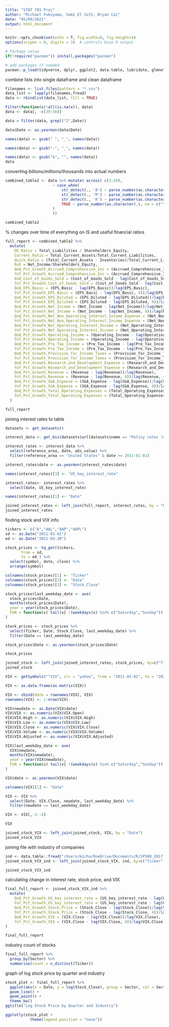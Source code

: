 ```yaml
---
title: "STAT 701 Proj"
author: "Michael Fukuyama, Sami El Solh, Bryan Cai"
date: "05/09/2021"
output: html_document
---
```


```r
knitr::opts_chunk$set(echo = T, fig.width=8, fig.height=4)
options(scipen = 0, digits = 3)  # controls base R output

# Package setup
if(!require("pacman")) install.packages("pacman")

# add packages if needed
pacman::p_load(tidyverse, dplyr, ggplot2, data.table, lubridate, glmnet, car, zoo, quantmod, BIS, tidyquant, plotly)
```

combine lists into single dataframe and clean dataframe
```r
filenames <- list.files(pattern = "*.csv")
data_list <- lapply(filenames,fread)
data <- rbindlist(data_list, fill = TRUE)

Filter(function(x)!all(is.na(x)), data)
data <- data[, -c(39:58)]

data = filter(data, grepl("2",Date))

data$Date <- as.yearmon(data$Date)

names(data) <- gsub(" ", "_", names(data))

names(data) <- gsub("-", "_", names(data))

names(data) <- gsub("&", "", names(data))
data
```

converting billions/millions/thousands into actual numbers
```r
combined_table2 <- data %>% mutate( across( c(3:38),
                     ~ case_when(
                         str_detect(., 'B') ~ parse_number(as.character(.), na = c("", "NA")) * 1e9,
                         str_detect(., 'M') ~ parse_number(as.character(.), na = c("", "NA")) * 1e6,
                         str_detect(., 'K') ~ parse_number(as.character(.), na = c("", "NA")) * 1e3,
                         TRUE ~ parse_number(as.character(.), na = c("", "NA"), trim_ws = TRUE)
                     )
                     ))

combined_table2
```

% changes over time of everything on IS and useful financial ratios
```r
full_report <- combined_table2 %>%
  mutate(
    DE_Ratio = Total_Liabilities / Shareholders_Equity,
    Current_Ratio = Total_Current_Assets/Total_Current_Liabilities,
    Quick_Ratio = (Total_Current_Assets - Inventories)/Total_Current_Liabilities,
    RoE = Net_Income/Shareholders_Equity,
    QoQ_Pct_Growth_Accrued_Comprehensive_Inc = (Accrued_Comprehensive_Inc - lag(Accrued_Comprehensive_Inc))/lag(Accrued_Comprehensive_Inc),
    YoY_Pct_Growth_Accrued_Comprehensive_Inc = (Accrued_Comprehensive_Inc - lag(Accrued_Comprehensive_Inc, 4))/lag(Accrued_Comprehensive_Inc, 4),
    QoQ_Cost_of_Goods_Sold = (Cost_of_Goods_Sold - lag(Cost_of_Goods_Sold))/lag(Cost_of_Goods_Sold),
    YoY_Pct_Growth_Cost_of_Goods_Sold = (Cost_of_Goods_Sold - lag(Cost_of_Goods_Sold, 4))/lag(Cost_of_Goods_Sold, 4),
    QoQ_EPS_Basic = (EPS_Basic - lag(EPS_Basic))/lag(EPS_Basic),
    YoY_Pct_Growth_EPS_Basic = (EPS_Basic - lag(EPS_Basic, 4))/lag(EPS_Basic, 4),
    QoQ_Pct_Growth_EPS_Diluted = (EPS_Diluted - lag(EPS_Diluted))/lag(EPS_Diluted),
    YoY_Pct_Growth_EPS_Diluted = (EPS_Diluted - lag(EPS_Diluted, 4))/lag(EPS_Diluted, 4),
    QoQ_Pct_Growth_Net_Income = (Net_Income - lag(Net_Income))/lag(Net_Income),
    YoY_Pct_Growth_Net_Income = (Net_Income - lag(Net_Income, 4))/lag(Net_Income, 4),
    QoQ_Pct_Growth_Net_Non_Operating_Interest_Income_Expense = (Net_Non_Operating_Interest_Income_Expense - lag(Net_Non_Operating_Interest_Income_Expense))/lag(Net_Non_Operating_Interest_Income_Expense),
    YoY_Pct_Growth_Net_Non_Operating_Interest_Income_Expense = (Net_Non_Operating_Interest_Income_Expense - lag(Net_Non_Operating_Interest_Income_Expense, 4))/lag(Net_Non_Operating_Interest_Income_Expense, 4),
    QoQ_Pct_Growth_Net_Operating_Interest_Income = (Net_Operating_Interest_Income - lag(Net_Operating_Interest_Income))/lag(Net_Operating_Interest_Income),
    YoY_Pct_Growth_Net_Operating_Interest_Income = (Net_Operating_Interest_Income - lag(Net_Operating_Interest_Income, 4))/lag(Net_Operating_Interest_Income, 4),
    QoQ_Pct_Growth_Operating_Income = (Operating_Income - lag(Operating_Income))/lag(Operating_Income),
    YoY_Pct_Growth_Operating_Income = (Operating_Income - lag(Operating_Income, 4))/lag(Operating_Income, 4),
    QoQ_Pct_Growth_Pre_Tax_Income = (Pre_Tax_Income - lag(Pre_Tax_Income))/lag(Pre_Tax_Income),
    YoY_Pct_Growth_Pre_Tax_Income = (Pre_Tax_Income - lag(Pre_Tax_Income, 4))/lag(Pre_Tax_Income, 4),
    QoQ_Pct_Growth_Provision_for_Income_Taxes = (Provision_for_Income_Taxes - lag(Provision_for_Income_Taxes))/lag(Provision_for_Income_Taxes),
    YoY_Pct_Growth_Provision_for_Income_Taxes = (Provision_for_Income_Taxes - lag(Provision_for_Income_Taxes, 4))/lag(Provision_for_Income_Taxes, 4),
    QoQ_Pct_Growth_Research_and_Development_Expense = (Research_and_Development_Expense - lag(Research_and_Development_Expense))/lag(Research_and_Development_Expense),
    YoY_Pct_Growth_Research_and_Development_Expense = (Research_and_Development_Expense - lag(Research_and_Development_Expense, 4))/lag(Research_and_Development_Expense, 4),
    QoQ_Pct_Growth_Revenue = (Revenue - lag(Revenue))/lag(Revenue),
    YoY_Pct_Growth_Revenue = (Revenue - lag(Revenue, 4))/lag(Revenue, 4),
    QoQ_Pct_Growth_SGA_Expense = (SGA_Expense - lag(SGA_Expense))/lag(SGA_Expense),
    YoY_Pct_Growth_SGA_Expense = (SGA_Expense - lag(SGA_Expense, 4))/lag(SGA_Expense, 4),
    QoQ_Pct_Growth_Total_Operating_Expenses = (Total_Operating_Expenses - lag(Total_Operating_Expenses))/lag(Total_Operating_Expenses),
    YoY_Pct_Growth_Total_Operating_Expenses = (Total_Operating_Expenses - lag(Total_Operating_Expenses, 4))/lag(Total_Operating_Expenses, 4)
  )

full_report
```
joining interest rates to table
```r
datasets <- get_datasets()

interest_data <- get_bis(datasets$url[datasets$name == "Policy rates (monthly)"],quiet = TRUE)

interest_rates <- interest_data %>% 
  select(reference_area, date, obs_value) %>%
  filter(reference_area == "United States" & date >= 2011-01-01)

interest_rates$date <- as.yearmon(interest_rates$date)

names(interest_rates)[3] <- "US_key_interest_rate"

interest_rates<- interest_rates %>%
  select(date, US_key_interest_rate)

names(interest_rates)[1] <- "Date"

joined_interest_rates <- left_join(full_report, interest_rates, by = "Date")
joined_interest_rates
```

finding stock and VIX info


```r
tickers <- c("A","AAL","AAP","AAPL")
sd <- as.Date("2011-01-01")
ed <- as.Date("2021-03-30")

stock_prices <- tq_get(tickers, 
       from = sd, 
       to = ed ) %>%
  select(symbol, date, close) %>% 
  arrange(symbol)

colnames(stock_prices)[1] <- "Ticker"
colnames(stock_prices)[2] <- "Date"
colnames(stock_prices)[3] <- "Stock_Close"

stock_prices$last_weekday_date <- ave( 
  stock_prices$Date, 
  months(stock_prices$Date), 
  year = year(stock_prices$Date),
  FUN = function(x) tail(x[ !(weekdays(x) %in% c("Saturday","Sunday")) ], 1) 
)

stock_prices <- stock_prices %>% 
  select(Ticker, Date, Stock_Close, last_weekday_date) %>%
  filter(Date == last_weekday_date)

stock_prices$Date <- as.yearmon(stock_prices$Date)

stock_prices

joined_stock <- left_join(joined_interest_rates, stock_prices, by=c("Ticker" = "Ticker", "Date" = "Date"))
joined_stock
```

```r
VIX <- getSymbols("^VIX", src = "yahoo", from = "2011-01-01", to = "2020-12-31", auto.assign = FALSE)

VIX <- as.data.frame(as.matrix(VIX))

VIX <- cbind(date = rownames(VIX), VIX)
rownames(VIX) <- 1:nrow(VIX)

VIX$newdate <- as.Date(VIX$date)
VIX$VIX <- as.numeric(VIX$VIX.Open)
VIX$VIX.High <- as.numeric(VIX$VIX.High)
VIX$VIX.Low <- as.numeric(VIX$VIX.Low)
VIX$VIX.Close <- as.numeric(VIX$VIX.Close)
VIX$VIX.Volume <- as.numeric(VIX$VIX.Volume)
VIX$VIX.Adjusted <- as.numeric(VIX$VIX.Adjusted)

VIX$last_weekday_date <- ave( 
  VIX$newdate, 
  months(VIX$newdate), 
  year = year(VIX$newdate),
  FUN = function(x) tail(x[ !(weekdays(x) %in% c("Saturday","Sunday")) ], 1) 
)

VIX$date <- as.yearmon(VIX$date)

colnames(VIX)[1] <- "Date"

VIX <- VIX %>% 
  select(Date, VIX.Close, newdate, last_weekday_date) %>%
  filter(newdate == last_weekday_date)

VIX <- VIX[,-3:-4] 

VIX

joined_stock_VIX <- left_join(joined_stock, VIX, by = "Date")
joined_stock_VIX
```

joining file with industry of companies
```r
ind <- data.table::fread("/Users/micha/OneDrive/Documents/R/SP500_2017.csv")
joined_stock_VIX_ind <- left_join(joined_stock_VIX, ind, by=c("Ticker" = "Ticker_Symbol"))

joined_stock_VIX_ind
```
calculating change in interest rate, stock price, and VIX
```r
final_full_report <- joined_stock_VIX_ind %>%
  mutate(
    QoQ_Pct_Growth_US_key_interest_rate = (US_key_interest_rate - lag(US_key_interest_rate))/lag(US_key_interest_rate),
    YoY_Pct_Growth_US_key_interest_rate = (US_key_interest_rate - lag(US_key_interest_rate, 4))/lag(US_key_interest_rate, 4),
    QoQ_Pct_Growth_Stock_Price = (Stock_Close - lag(Stock_Close))/lag(Stock_Close),
    YoY_Pct_Growth_Stock_Price = (Stock_Close - lag(Stock_Close, 4))/lag(Stock_Close, 4),
    QoQ_Pct_Growth_VIX = (VIX.Close - lag(VIX.Close))/lag(VIX.Close),
    YoY_Pct_Growth_VIX = (VIX.Close - lag(VIX.Close, 4))/lag(VIX.Close, 4),
)

final_full_report
```
industry count of stocks
```r
final_full_report %>% 
  group_by(Sector) %>% 
  summarise(count = n_distinct(Ticker))
```
graph of log stock price by quarter and industry
```r
stock_plot <- final_full_report %>%
  ggplot(aes(x = Date, y = log(Stock_Close), group = Sector, col = Sector)) + 
  geom_line() + 
  geom_point() +
  theme_bw() 
ggtitle("Log Stock Price by Quarter and Industry")

ggplotly(stock_plot + 
           theme(legend.position = "none"))
```
